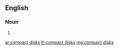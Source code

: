 ==English==

===Noun===
{{head|en|plural|head=[[compact]] [[disk]]s}}

# {{plural of|compact disk|lang=en|nocat=1}}

[[ar:compact disks]]
[[fr:compact disks]]
[[mg:compact disks]]